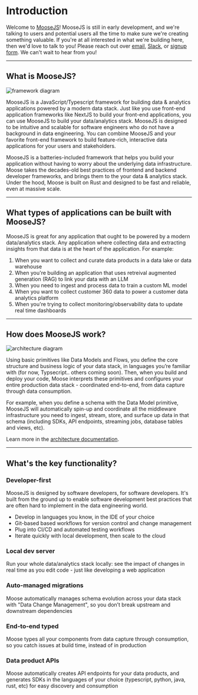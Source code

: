 
# Introduction
Welcome to  [MooseJS](https://www.moosejs.com/)! MooseJS is still in early development, and we're talking to users and potential users all the time to make sure we're creating something valuable. If you're at all interested in what we're building here, then we'd love to talk to you! Please reach out over [email](mailto:hello@moosejs.dev), [Slack](https://join.slack.com/t/moose-community/shared_invite/zt-2fjh5n3wz-cnOmM9Xe9DYAgQrNu8xKxg), or [signup form](https://fiveonefour.typeform.com/signup). We can't wait to hear from you!

---

## What is MooseJS?

![framework diagram](/xx.webp)

MooseJS is a JavaScript/Typescript framework for building data & analytics applications powered by a modern data stack. Just like you use front-end application frameworks like NextJS to build your front-end applications, you can use MooseJS to build your data/analytics stack. MooseJS is designed to be intuitive and scalable for software engineers who do not have a background in data engineering. You can combine MooseJS and your favorite front-end framework to build feature-rich, interactive data applications for your users and stakeholders.

MooseJS is a batteries-included framework that helps you build your application without having to worry about the underlying data infrastructure. Moose takes the decades-old best practices of frontend and backend developer frameworks, and brings them to the your data & analytics stack. Under the hood, Moose is built on Rust and designed to be fast and reliable, even at massive scale. 

---

## What types of applications can be built with MooseJS?
MooseJS is great for any application that ought to be powered by a modern data/analytics stack. Any application where collecting data and extracting insights from that data is at the heart of the application. For example:

1. When you want to collect and curate data products in a data lake or data warehouse 
2. When you're building an application that uses retreival augmented generation (RAG) to link your data with an LLM
3. When you need to ingest and process data to train a custom ML model 
4. When you want to collect customer 360 data to power a customer data analytics platform
5. When you're trying to collect monitoring/observability data to update real time dashboards 

---

## How does MooseJS work?

![architecture diagram](/intro-diagram.webp)

Using basic primitives like Data Models and Flows, you define the core structure and business logic of your data stack, in languages you’re familiar with (for now, Typsecript.. others coming soon). Then, when you build and deploy your code, Moose interprets these primitives and configures your entire production data stack - coordinated end-to-end, from data capture through data consumption.

For example, when you define a schema with the Data Model primitive, MooseJS will automatically spin-up and coordinate all the middleware infrastructure you need to ingest, stream, store, and surface up data in that schema (including SDKs, API endpoints, streaming jobs, database tables and views, etc). 

Learn more in the [architecture documentation](https://docs.moosejs.com/getting-started/architecture).

---

## What's the key functionality?

### Developer-first
MooseJS is designed by software developers, for software developers. It's built from the ground up to enable software development best practices that are often hard to implement in the data engineering world.
- Develop in languages you know, in the IDE of your choice
- Git-based based workflows for version control and change management
- Plug into CI/CD and automated testing workflows
- Iterate quickly with local development, then scale to the cloud

### Local dev server
Run your whole data/analytics stack locally: see the impact of changes in real time as you edit code - just like developing a web application

### Auto-managed migrations
Moose automatically manages schema evolution across your data stack with "Data Change Management", so you don’t break upstream and downstream dependencies

### End-to-end typed
Moose types all your components from data capture through consumption, so you catch issues at build time, instead of in production

### Data product APIs
Moose automatically creates API endpoints for your data products, and generates SDKs in the languages of your choice (typescript, python, java, rust, etc) for easy discovery and consumption

